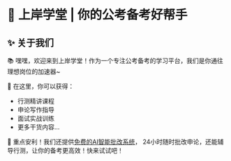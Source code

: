 

# 🎯 上岸学堂 | 你的公考备考好帮手

## ✨ 关于我们

📚 嘿嘿，欢迎来到上岸学堂！作为一个专注公考备考的学习平台，我们是你通往理想岗位的加速器~

🎯 在这里，你可以获得：
- 行测精讲课程
- 申论写作指导
- 面试实战训练
- 更多干货内容...

💫 重点安利！我们还提供[免费的AI智能批改系统](https://www.gongkaoshangan.com)，
24小时随时批改申论，还能辅导行测，让你的备考更高效！快来试试吧！

<FollowMe />